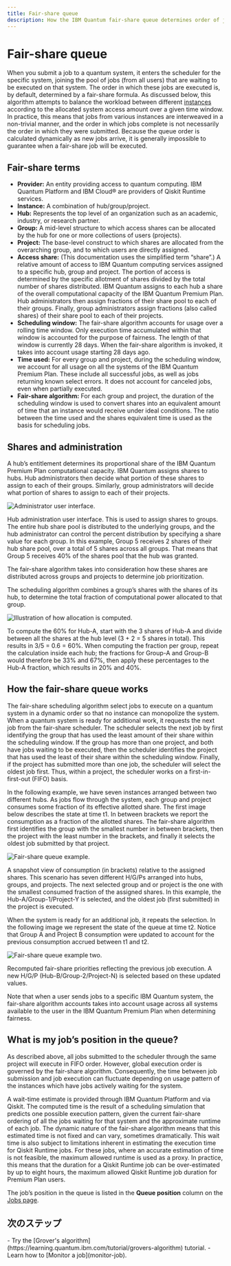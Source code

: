 ```yaml
---
title: Fair-share queue
description: How the IBM Quantum fair-share queue determines order of jobs submitted to quantum systems
---
```


# Fair-share queue

When you submit a job to a quantum system, it enters the scheduler for the specific system, joining the pool of jobs (from all users) that are waiting to be executed on that system. The order in which these jobs are executed is, by default, determined by a fair-share formula. As discussed below, this algorithm attempts to balance the workload between different [instances](instances) according to the allocated system access amount over a given time window. In practice, this means that jobs from various instances are interweaved in a non-trivial manner, and the order in which jobs complete is not necessarily the order in which they were submitted. Because the queue order is calculated dynamically as new jobs arrive, it is generally impossible to guarantee when a fair-share job will be executed.

## Fair-share terms

-   **Provider:** An entity providing access to quantum computing. IBM Quantum Platform and IBM Cloud® are providers of Qiskit Runtime services.
-   **Instance:** A combination of hub/group/project.
-   **Hub:** Represents the top level of an organization such as an academic, industry, or research partner.
-   **Group:** A mid-level structure to which access shares can be allocated by the hub for one or more collections of users (projects).
-   **Project:** The base-level construct to which shares are allocated from the overarching group, and to which users are directly assigned.
-   **Access share:** (This documentation uses the simplified term “share”.) A relative amount of access to IBM Quantum computing services assigned to a specific hub, group and project. The portion of access is determined by the specific allotment of shares divided by the total number of shares distributed. IBM Quantum assigns to each hub a share of the overall computational capacity of the IBM Quantum Premium Plan. Hub administrators then assign fractions of their share pool to each of their groups. Finally, group administrators assign fractions (also called shares) of their share pool to each of their projects.
-   **Scheduling window:** The fair-share algorithm accounts for usage over a rolling time window. Only execution time accumulated within that window is accounted for the purpose of fairness. The length of that window is currently 28 days. When the fair-share algorithm is invoked, it takes into account usage starting 28 days ago.
-   **Time used:** For every group and project, during the scheduling window, we account for all usage on all the systems of the IBM Quantum Premium Plan. These include all successful jobs, as well as jobs returning known select errors. It does not account for canceled jobs, even when partially executed.
-   **Fair-share algorithm:** For each group and project, the duration of the scheduling window is used to convert shares into an equivalent amount of time that an instance would receive under ideal conditions. The ratio between the time used and the shares equivalent time is used as the basis for scheduling jobs.

## Shares and administration

A hub’s entitlement determines its proportional share of the IBM Quantum Premium Plan computational capacity. IBM Quantum assigns shares to hubs. Hub administrators then decide what portion of these shares to assign to each of their groups. Similarly, group administrators will decide what portion of shares to assign to each of their projects.

![Administrator user interface.](/images/migration/admin-UI1.png)

Hub administration user interface. This is used to assign shares to groups. The entire hub share pool is distributed to the underlying groups, and the hub administrator can control the percent distribution by specifying a share value for each group. In this example, Group 5 receives 2 shares of their hub share pool, over a total of 5 shares across all groups. That means that Group 5 receives 40% of the shares pool that the hub was granted.

The fair-share algorithm takes into consideration how these shares are distributed across groups and projects to determine job prioritization.

The scheduling algorithm combines a group’s shares with the shares of its hub, to determine the total fraction of computational power allocated to that group.

![Illustration of how allocation is computed.](/images/migration/allocation.png)

To compute the 60% for Hub-A, start with the 3 shares of Hub-A and divide between all the shares at the hub level (3 + 2 = 5 shares in total). This results in 3/5 = 0.6 = 60%. When computing the fraction per group, repeat the calculation inside each hub; the fractions for Group-A and Group-B would therefore be 33% and 67%, then apply these percentages to the Hub-A fraction, which results in 20% and 40%.

## How the fair-share queue works

The fair-share scheduling algorithm select jobs to execute on a quantum system in a dynamic order so that no instance can monopolize the system. When a quantum system is ready for additional work, it requests the next job from the fair-share scheduler. The scheduler selects the next job by first identifying the group that has used the least amount of their share within the scheduling window. If the group has more than one project, and both have jobs waiting to be executed, then the scheduler identifies the project that has used the least of their share within the scheduling window. Finally, if the project has submitted more than one job, the scheduler will select the oldest job first. Thus, within a project, the scheduler works on a first-in-first-out (FIFO) basis.

In the following example, we have seven instances arranged between two different hubs. As jobs flow through the system, each group and project consumes some fraction of its effective allotted share. The first image below describes the state at time t1. In between brackets we report the consumption as a fraction of the allotted shares. The fair-share algorithm first identifies the group with the smallest number in between brackets, then the project with the least number in the brackets, and finally it selects the oldest job submitted by that project.

![Fair-share queue example.](/images/migration/fairshare3.png)

A snapshot view of consumption (in brackets) relative to the assigned shares. This scenario has seven different H/G/Ps arranged into hubs, groups, and projects. The next selected group and or project is the one with the smallest consumed fraction of the assigned shares. In this example, the Hub-A/Group-1/Project-Y is selected, and the oldest job (first submitted) in the project is executed.

When the system is ready for an additional job, it repeats the selection. In the following image we represent the state of the queue at time t2. Notice that Group A and Project B consumption were updated to account for the previous consumption accrued between t1 and t2.

![Fair-share queue example two.](/images/migration/fairshare4.png)

Recomputed fair-share priorities reflecting the previous job execution. A new H/G/P (Hub-B/Group-2/Project-N) is selected based on these updated values.

Note that when a user sends jobs to a specific IBM Quantum system, the fair-share algorithm accounts takes into account usage across all systems available to the user in the IBM Quantum Premium Plan when determining fairness.

## What is my job’s position in the queue?

As described above, all jobs submitted to the scheduler through the same project will execute in FIFO order. However, global execution order is governed by the fair-share algorithm. Consequently, the time between job submission and job execution can fluctuate depending on usage pattern of the instances which have jobs actively waiting for the system.

A wait-time estimate is provided through IBM Quantum Platform and via Qiskit. The computed time is the result of a scheduling simulation that predicts one possible execution pattern, given the current fair-share ordering of all the jobs waiting for that system and the approximate runtime of each job. The dynamic nature of the fair-share algorithm means that this estimated time is not fixed and can vary, sometimes dramatically. This wait time is also subject to limitations inherent in estimating the execution time for Qiskit Runtime jobs. For these jobs, where an accurate estimation of time is not feasible, the maximum allowed runtime is used as a proxy. In practice, this means that the duration for a Qiskit Runtime job can be over-estimated by up to eight hours, the maximum allowed Qiskit Runtime job duration for Premium Plan users.

The job’s position in the queue is listed in the **Queue position** column on the [Jobs page](https://quantum.ibm.com/jobs).

## 次のステップ

<Admonition type="tip" title="Recommendations">
    - Try the [Grover's algorithm](https://learning.quantum.ibm.com/tutorial/grovers-algorithm) tutorial.
    - Learn how to [Monitor a job](monitor-job).
</Admonition>
